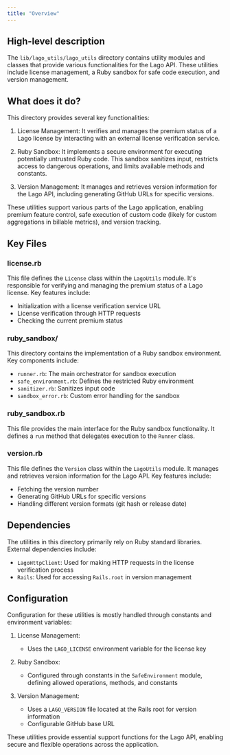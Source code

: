 ```yaml
---
title: "Overview"
---
```


## High-level description
The `lib/lago_utils/lago_utils` directory contains utility modules and classes that provide various functionalities for the Lago API. These utilities include license management, a Ruby sandbox for safe code execution, and version management.

## What does it do?
This directory provides several key functionalities:

1. License Management: It verifies and manages the premium status of a Lago license by interacting with an external license verification service.

2. Ruby Sandbox: It implements a secure environment for executing potentially untrusted Ruby code. This sandbox sanitizes input, restricts access to dangerous operations, and limits available methods and constants.

3. Version Management: It manages and retrieves version information for the Lago API, including generating GitHub URLs for specific versions.

These utilities support various parts of the Lago application, enabling premium feature control, safe execution of custom code (likely for custom aggregations in billable metrics), and version tracking.

## Key Files

### license.rb
This file defines the `License` class within the `LagoUtils` module. It's responsible for verifying and managing the premium status of a Lago license. Key features include:
- Initialization with a license verification service URL
- License verification through HTTP requests
- Checking the current premium status

### ruby_sandbox/
This directory contains the implementation of a Ruby sandbox environment. Key components include:
- `runner.rb`: The main orchestrator for sandbox execution
- `safe_environment.rb`: Defines the restricted Ruby environment
- `sanitizer.rb`: Sanitizes input code
- `sandbox_error.rb`: Custom error handling for the sandbox

### ruby_sandbox.rb
This file provides the main interface for the Ruby sandbox functionality. It defines a `run` method that delegates execution to the `Runner` class.

### version.rb
This file defines the `Version` class within the `LagoUtils` module. It manages and retrieves version information for the Lago API. Key features include:
- Fetching the version number
- Generating GitHub URLs for specific versions
- Handling different version formats (git hash or release date)

## Dependencies
The utilities in this directory primarily rely on Ruby standard libraries. External dependencies include:
- `LagoHttpClient`: Used for making HTTP requests in the license verification process
- `Rails`: Used for accessing `Rails.root` in version management

## Configuration
Configuration for these utilities is mostly handled through constants and environment variables:

1. License Management:
   - Uses the `LAGO_LICENSE` environment variable for the license key

2. Ruby Sandbox:
   - Configured through constants in the `SafeEnvironment` module, defining allowed operations, methods, and constants

3. Version Management:
   - Uses a `LAGO_VERSION` file located at the Rails root for version information
   - Configurable GitHub base URL

These utilities provide essential support functions for the Lago API, enabling secure and flexible operations across the application.